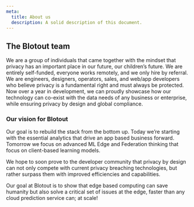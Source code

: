 ```yaml
---
meta:
  title: About us
  description: A solid description of this document.
---
```



<MDX>

  ## The Blotout team
  We are a group of individuals that came together with the mindset that privacy has an important place in our future, our children’s future. We are entirely self-funded, everyone works remotely, and we only hire by referral. We are engineers, designers, operators, sales, and web/app developers who believe privacy is a fundamental right and must always be protected. Now over a year in development, we can proudly showcase how our technology can co-exist with the data needs of any business or enterprise, while ensuring privacy by design and global compliance.

  ### Our vision for Blotout

  Our goal is to rebuild the stack from the bottom up. Today we’re starting with the essential analytics that drive an app based business forward. Tomorrow we focus on advanced ML Edge and Federation thinking that focus on client-based learning models.

  We hope to soon prove to the developer community that privacy by design can not only compete with current privacy breaching technologies, but rather surpass them with improved efficiencies and capabilities.

  Our goal at Blotout is to show that edge based computing can save humanity but also solve a critical set of issues at the edge, faster than any cloud prediction service can; at scale!

</MDX>
